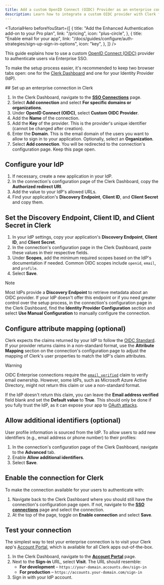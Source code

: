 ```yaml
---
title: Add a custom OpenID Connect (OIDC) Provider as an enterprise connection
description: Learn how to integrate a custom OIDC provider with Clerk for Enterprise SSO.
---
```


<TutorialHero
  beforeYouStart={[
    {
      title: "Add the Enhanced Authentication add-on to your Pro plan",
      link: "/pricing",
      icon: "plus-circle",
    },
    {
      title: "Enable email for your app",
      link: "/docs/guides/configure/auth-strategies/sign-up-sign-in-options",
      icon: "key",
    },
  ]}
/>

This guide explains how to use a custom [OpenID Connect (OIDC)](https://openid.net/developers/how-connect-works) provider to authenticate users via Enterprise SSO.

To make the setup process easier, it's recommended to keep two browser tabs open: one for the [Clerk Dashboard](https://dashboard.clerk.com/~/user-authentication/sso-connections) and one for your Identity Provider (IdP).

<Steps>
  ## Set up an enterprise connection in Clerk

  1. In the Clerk Dashboard, navigate to the [**SSO Connections**](https://dashboard.clerk.com/~/user-authentication/sso-connections) page.
  1. Select **Add connection** and select **For specific domains or organizations**.
  1. Under **OpenID Connect (OIDC)**, select **Custom OIDC Provider**.
  1. Add the **Name** of the connection.
  1. Add the **Key** of the provider. This is the provider's unique identifier (cannot be changed after creation).
  1. Enter the **Domain**. This is the email domain of the users you want to allow to sign in to your application. Optionally, select an **Organization**.
  1. Select **Add connection**. You will be redirected to the connection's configuration page. Keep this page open.

  ## Configure your IdP

  1. If necessary, create a new application in your IdP.
  1. In the connection's configuration page of the Clerk Dashboard, copy the **Authorized redirect URI**.
  1. Add the value to your IdP's allowed URLs.
  1. Find your application's **Discovery Endpoint**, **Client ID**, and **Client Secret** and copy them.

  ## Set the Discovery Endpoint, Client ID, and Client Secret in Clerk

  1. In your IdP settings, copy your application's **Discovery Endpoint**, **Client ID**, and **Client Secret**.
  1. In the connection's configuration page in the Clerk Dashboard, paste these values in their respective fields.
  1. Under **Scopes**, add the minimum required scopes based on the IdP's documentation if needed. Common OIDC scopes include `openid`, `email`, and `profile`.
  1. Select **Save**.

  > [!NOTE]
  > Most IdPs provide a **Discovery Endpoint** to retrieve metadata about an OIDC provider. If your IdP doesn't offer this endpoint or if you need greater control over the setup process, in the connection's configuration page in the Clerk Dashboard, find the **Identity Provider Configuration** section and select **Use Manual Configuration** to manually configure the connection.

  ## Configure attribute mapping (optional)

  Clerk expects the claims returned by your IdP to follow the [OIDC Standard](https://openid.net/specs/openid-connect-core-1_0.html#StandardClaims). If your provider returns claims in a non-standard format, use the **Attribute Mapping** section on the connection's configuration page to adjust the mapping of Clerk's user properties to match the IdP's claim attributes.

  > [!WARNING]
  > OIDC Enterprise connections require the [`email_verified`](https://openid.net/specs/openid-connect-core-1_0.html#StandardClaims:~:text=Section%C2%A05.7.-,email_verified,-boolean) claim to verify email ownership. However, some IdPs, such as Microsoft Azure Active Directory, might not return this claim or use a non-standard format.
  >
  > If the IdP doesn't return this claim, you can leave the **Email address verified** field blank and set the **Default value** to **True**. This should only be done if you fully trust the IdP, as it can expose your app to [OAuth attacks](https://www.descope.com/blog/post/noauth).

  ## Allow additional identifiers (optional)

  User profile information is sourced from the IdP. To allow users to add new identifiers (e.g., email address or phone number) to their profiles:

  1. In the connection's configuration page of the Clerk Dashboard, navigate to the **Advanced** tab.
  1. Enable **Allow additional identifiers**.
  1. Select **Save**.

  ## Enable the connection for Clerk

  To make the connection available for your users to authenticate with:

  1. Navigate back to the Clerk Dashboard where you should still have the connection's configuration page open. If not, navigate to the [**SSO connections**](https://dashboard.clerk.com/~/user-authentication/sso-connections) page and select the connection.
  1. At the top of the page, toggle on **Enable connection** and select **Save**.

  ## Test your connection

  The simplest way to test your enterprise connection is to visit your Clerk app's [Account Portal](/docs/guides/customizing-clerk/account-portal), which is available for all Clerk apps out-of-the-box.

  1. In the Clerk Dashboard, navigate to the [**Account Portal**](https://dashboard.clerk.com/~/account-portal) page.
  1. Next to the **Sign-in** URL, select **Visit**. The URL should resemble:
     - **For development** – `https://your-domain.accounts.dev/sign-in`
     - **For production** – `https://accounts.your-domain.com/sign-in`
  1. Sign in with your IdP account.
</Steps>
